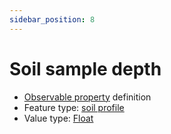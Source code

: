 ```yaml
---
sidebar_position: 8
---
```



# Soil sample depth

- [Observable property](/viewers/dawe-vocabs?uri=https://linked.data.gov.au/def/nrm/93932e83-41aa-48e6-b05c-ecde9bfcca99) definition
- Feature type: [soil profile](http://linked.data.gov.au/def/tern-cv/80c39b95-0912-4267-bb66-2fa081683723)
- Value type: [Float](https://w3id.org/tern/ontologies/tern/Float)

<Example
  protocolModule="soil-subsite-sampling"
  observableProperty="https://linked.data.gov.au/def/nrm/93932e83-41aa-48e6-b05c-ecde9bfcca99"
/>
